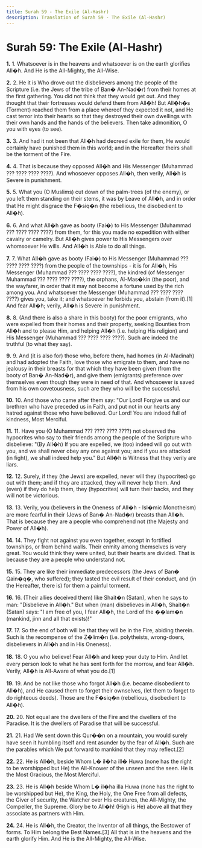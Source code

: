 ```yaml
---
title: Surah 59 - The Exile (Al-Hashr)
description: Translation of Surah 59 - The Exile (Al-Hashr)
---
```


# Surah 59: The Exile (Al-Hashr)

**1.** 1. Whatsoever is in the heavens and whatsoever is on the earth glorifies All�h. And He is the All-Mighty, the All-Wise.

**2.** 2. He it is Who drove out the disbelievers among the people of the Scripture (i.e. the Jews of the tribe of Ban� An-Nad�r) from their homes at the first gathering. You did not think that they would get out. And they thought that their fortresses would defend them from All�h! But All�h�s (Torment) reached them from a place whereof they expected it not, and He cast terror into their hearts so that they destroyed their own dwellings with their own hands and the hands of the believers. Then take admonition, O you with eyes (to see).

**3.** 3. And had it not been that All�h had decreed exile for them, He would certainly have punished them in this world; and in the Hereafter theirs shall be the torment of the Fire.

**4.** 4. That is because they opposed All�h and His Messenger (Muhammad ??? ???? ???? ????). And whosoever opposes All�h, then verily, All�h is Severe in punishment.

**5.** 5. What you (O Muslims) cut down of the palm-trees (of the enemy), or you left them standing on their stems, it was by Leave of All�h, and in order that He might disgrace the F�siq�n (the rebellious, the disobedient to All�h).

**6.** 6. And what All�h gave as booty (Fai�) to His Messenger (Muhammad ??? ???? ???? ????) from them, for this you made no expedition with either cavalry or camelry. But All�h gives power to His Messengers over whomsoever He wills. And All�h is Able to do all things.

**7.** 7. What All�h gave as booty (Fai�) to His Messenger (Muhammad ??? ???? ???? ????) from the people of the townships - it is for All�h, His Messenger (Muhammad ??? ???? ???? ????), the kindred (of Messenger Muhammad ??? ???? ???? ????), the orphans, Al-Mas�kin (the poor), and the wayfarer, in order that it may not become a fortune used by the rich among you. And whatsoever the Messenger (Muhammad ??? ???? ???? ????) gives you, take it; and whatsoever he forbids you, abstain (from it).[1] And fear All�h; verily, All�h is Severe in punishment.

**8.** 8. (And there is also a share in this booty) for the poor emigrants, who were expelled from their homes and their property, seeking Bounties from All�h and to please Him, and helping All�h (i.e. helping His religion) and His Messenger (Muhammad ??? ???? ???? ????). Such are indeed the truthful (to what they say).

**9.** 9. And (it is also for) those who, before them, had homes (in Al-Madinah) and had adopted the Faith, love those who emigrate to them, and have no jealousy in their breasts for that which they have been given (from the booty of Ban� An-Nad�r), and give them (emigrants) preference over themselves even though they were in need of that. And whosoever is saved from his own covetousness, such are they who will be the successful.

**10.** 10. And those who came after them say: "Our Lord! Forgive us and our brethren who have preceded us in Faith, and put not in our hearts any hatred against those who have believed. Our Lord! You are indeed full of kindness, Most Merciful.

**11.** 11. Have you (O Muhammad ??? ???? ???? ????) not observed the hypocrites who say to their friends among the people of the Scripture who disbelieve: "(By All�h) If you are expelled, we (too) indeed will go out with you, and we shall never obey any one against you; and if you are attacked (in fight), we shall indeed help you." But All�h is Witness that they verily are liars.

**12.** 12. Surely, if they (the Jews) are expelled, never will they (hypocrites) go out with them; and if they are attacked, they will never help them. And (even) if they do help them, they (hypocrites) will turn their backs, and they will not be victorious.

**13.** 13. Verily, you (believers in the Oneness of All�h - Isl�mic Monotheism) are more fearful in their (Jews of Ban� An-Nad�r) breasts than All�h. That is because they are a people who comprehend not (the Majesty and Power of All�h).

**14.** 14. They fight not against you even together, except in fortified townships, or from behind walls. Their enmity among themselves is very great. You would think they were united, but their hearts are divided. That is because they are a people who understand not.

**15.** 15. They are like their immediate predecessors (the Jews of Ban� Qain�q�, who suffered); they tasted the evil result of their conduct, and (in the Hereafter, there is) for them a painful torment.

**16.** 16. (Their allies deceived them) like Shait�n (Satan), when he says to man: "Disbelieve in All�h." But when (man) disbelieves in All�h, Shait�n (Satan) says: "I am free of you, I fear All�h, the Lord of the ��lam�n (mankind, jinn and all that exists)!"

**17.** 17. So the end of both will be that they will be in the Fire, abiding therein. Such is the recompense of the Z�lim�n (i.e. polytheists, wrong-doers, disbelievers in All�h and in His Oneness).

**18.** 18. O you who believe! Fear All�h and keep your duty to Him. And let every person look to what he has sent forth for the morrow, and fear All�h. Verily, All�h is All-Aware of what you do.[1]

**19.** 19. And be not like those who forgot All�h (i.e. became disobedient to All�h), and He caused them to forget their ownselves, (let them to forget to do righteous deeds). Those are the F�siq�n (rebellious, disobedient to All�h).

**20.** 20. Not equal are the dwellers of the Fire and the dwellers of the Paradise. It is the dwellers of Paradise that will be successful.

**21.** 21. Had We sent down this Qur��n on a mountain, you would surely have seen it humbling itself and rent asunder by the fear of All�h. Such are the parables which We put forward to mankind that they may reflect.[2]

**22.** 22. He is All�h, beside Whom L� il�ha ill� Huwa (none has the right to be worshipped but He) the All-Knower of the unseen and the seen. He is the Most Gracious, the Most Merciful.

**23.** 23. He is All�h beside Whom L� il�ha illa Huwa (none has the right to be worshipped but He), the King, the Holy, the One Free from all defects, the Giver of security, the Watcher over His creatures, the All-Mighty, the Compeller, the Supreme. Glory be to All�h! (High is He) above all that they associate as partners with Him.

**24.** 24. He is All�h, the Creator, the Inventor of all things, the Bestower of forms. To Him belong the Best Names.[3] All that is in the heavens and the earth glorify Him. And He is the All-Mighty, the All-Wise.

